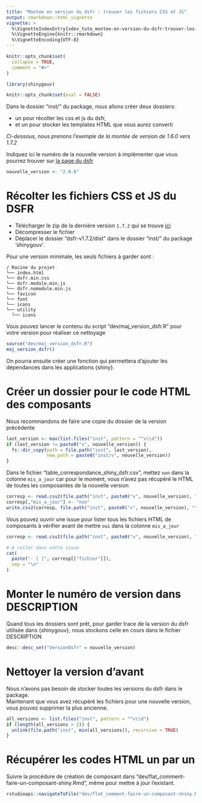 ```yaml
---
title: "Montee en version du dsfr : trouver les fichiers CSS et JS"
output: rmarkdown::html_vignette
vignette: >
  %\VignetteIndexEntry{xdev_tuto_montee-en-version-du-dsfr-trouver-les-fichiers-css-et-js}
  %\VignetteEngine{knitr::rmarkdown}
  %\VignetteEncoding{UTF-8}
---
```


```r
knitr::opts_chunk$set(
  collapse = TRUE,
  comment = "#>"
)
```

```r
library(shinygouv)
```

<!-- WARNING - This vignette is generated by {fusen} from /dev/flat_montee_version_dsfr.Rmd: do not edit by hand -->

```r
knitr::opts_chunk$set(eval = FALSE)
```

Dans le dossier "inst/" du package, nous allons créer deux dossiers:

- un pour récolter les css et js du dsfr, 
- et un pour stocker les templates HTML que vous aurez converti

_Ci-dessous, nous prenons l'exemple de la montée de version de 1.6.0 vers 1.7.2_

Indiquez ici le numéro de la nouvelle version à implémenter que vous pourrez trouver sur [la page du dsfr](https://gouvfr.atlassian.net/wiki/spaces/DB/pages/223019574/D+veloppeurs)


```r
nouvelle_version <- "2.0.0"
```

# Récolter les fichiers CSS et JS du DSFR

- Télécharger le zip de la dernière version `1.7.2` qui se trouve [ici](https://gouvfr.atlassian.net/wiki/spaces/DB/pages/223019574/D+veloppeurs)
- Décompresser le fichier
- Déplacer le dossier "dsfr-v1.7.2/dist" dans le dossier "inst/" du package 'shinygouv'.

Pour une version minimale, les seuls fichiers à garder sont :

```
/ Racine du projet
└── index.html
└── dsfr.min.css
└── dsfr.module.min.js
└── dsfr.nomodule.min.js
└── favicon
└── font
└── icons
└── utility
  └── icons
```

Vous pouvez lancer le contenu du script "dev/maj_version_dsfr.R" pour votre version pour réaliser ce nettoyage


```r
source("dev/maj_version_dsfr.R")
maj_version_dsfr()
```

On pourra ensuite créer une fonction qui permettera d'ajouter les dépendances dans les applications {shiny}.


# Créer un dossier pour le code HTML des composants

Nous recommandons de faire une copie du dossier de la version précédente


```r
last_version <- max(list.files("inst", pattern = "^v\\d"))
if (last_version != paste0("v", nouvelle_version)) {
  fs::dir_copy(path = file.path("inst", last_version), 
               new_path = paste0("inst/v", nouvelle_version))
}
```

Dans le fichier "table_correspondance_shiny_dsfr.csv", mettez `non` dans la colonne `mis_a_jour` car pour le moment, vous n'avez pas récupéré le HTML de toutes les composantes de la nouvelle version


```r
corresp <- read.csv2(file.path("inst", paste0("v", nouvelle_version), "table_correspondance_shiny_dsfr.csv"))
corresp[,"mis_a_jour"] <- "non"
write.csv2(corresp, file.path("inst", paste0("v", nouvelle_version), "table_correspondance_shiny_dsfr.csv"))
```

Vous pouvez ouvrir une issue pour lister tous les fichiers HTML de composants à vérifier avant de mettre `oui` dans la colonne `mis_a_jour`


```r
corresp <- read.csv2(file.path("inst", paste0("v", nouvelle_version), "table_correspondance_shiny_dsfr.csv"))

# A coller dans votre issue
cat(
  paste("- [ ]", corresp[["fichier"]]),
  sep = "\n"
)
```

# Monter le numéro de version dans DESCRIPTION

Quand tous les dossiers sont prêt, pour garder trace de la version du dsfr utilisée dans {shinygouv}, nous stockons celle en cours dans le fichier DESCRIPTION


```r
desc::desc_set("VersionDsfr" = nouvelle_version)
```

# Nettoyer la version d'avant

Nous n'avons pas besoin de stocker toutes les versions du dsfr dans le package.  
Maintenant que vous avez récupéré les fichiers pour une nouvelle version, vous pouvez supprimer la plus ancienne.  


```r
all_versions <- list.files("inst", pattern = "^v\\d")
if (length(all_versions > 2)) {
  unlink(file.path("inst", min(all_versions)), recursive = TRUE)
}
```

# Récupérer les codes HTML un par un

Suivre la procédure de création de composant dans "dev/flat_comment-faire-un-composant-shiny.Rmd", même pour mettre à jour l'existant.


```r
rstudioapi::navigateToFile("dev/flat_comment-faire-un-composant-shiny.Rmd")
```

